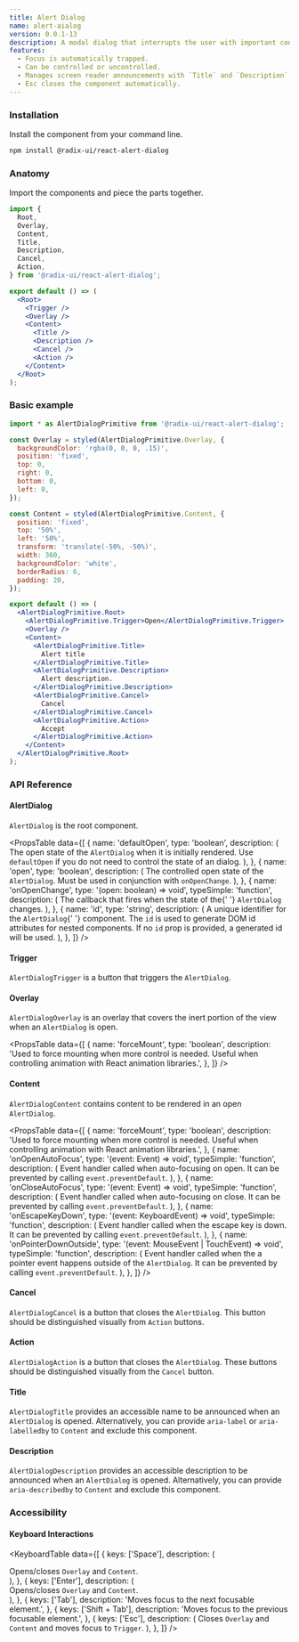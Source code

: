 ```yaml
---
title: Alert Dialog
name: alert-aialog
version: 0.0.1-13
description: A modal dialog that interrupts the user with important content and expects a response.
features:
  - Focus is automatically trapped.
  - Can be controlled or uncontrolled.
  - Manages screen reader announcements with `Title` and `Description` components.
  - Esc closes the component automatically.
---
```



<HeroSlot>
  <AlertDialogHero />
</HeroSlot>

### Installation

Install the component from your command line.

```bash
npm install @radix-ui/react-alert-dialog
```

### Anatomy

Import the components and piece the parts together.

```jsx
import {
  Root,
  Overlay,
  Content,
  Title,
  Description,
  Cancel,
  Action,
} from '@radix-ui/react-alert-dialog';

export default () => (
  <Root>
    <Trigger />
    <Overlay />
    <Content>
      <Title />
      <Description />
      <Cancel />
      <Action />
    </Content>
  </Root>
);
```

### Basic example

```jsx live manual
import * as AlertDialogPrimitive from '@radix-ui/react-alert-dialog';

const Overlay = styled(AlertDialogPrimitive.Overlay, {
  backgroundColor: 'rgba(0, 0, 0, .15)',
  position: 'fixed',
  top: 0,
  right: 0,
  bottom: 0,
  left: 0,
});

const Content = styled(AlertDialogPrimitive.Content, {
  position: 'fixed',
  top: '50%',
  left: '50%',
  transform: 'translate(-50%, -50%)',
  width: 360,
  backgroundColor: 'white',
  borderRadius: 6,
  padding: 20,
});

export default () => (
  <AlertDialogPrimitive.Root>
    <AlertDialogPrimitive.Trigger>Open</AlertDialogPrimitive.Trigger>
    <Overlay />
    <Content>
      <AlertDialogPrimitive.Title>
        Alert title
      </AlertDialogPrimitive.Title>
      <AlertDialogPrimitive.Description>
        Alert description.
      </AlertDialogPrimitive.Description>
      <AlertDialogPrimitive.Cancel>
        Cancel
      </AlertDialogPrimitive.Cancel>
      <AlertDialogPrimitive.Action>
        Accept
      </AlertDialogPrimitive.Action>
    </Content>
  </AlertDialogPrimitive.Root>
);
```

### API Reference

#### AlertDialog

`AlertDialog` is the root component.

<PropsTable
  data={[
    {
      name: 'defaultOpen',
      type: 'boolean',
      description: (
        <span>
          The open state of the <Code>AlertDialog</Code> when it is
          initially rendered. Use <Code>defaultOpen</Code> if you do
          not need to control the state of an dialog.
        </span>
      ),
    },
    {
      name: 'open',
      type: 'boolean',
      description: (
        <span>
          The controlled open state of the <Code>AlertDialog</Code>.
          Must be used in conjunction with <Code>onOpenChange</Code>.
        </span>
      ),
    },
    {
      name: 'onOpenChange',
      type: '(open: boolean) => void',
      typeSimple: 'function',
      description: (
        <span>
          The callback that fires when the state of the{' '}
          <Code>AlertDialog</Code> changes.
        </span>
      ),
    },
    {
      name: 'id',
      type: 'string',
      description: (
        <span>
          A unique identifier for the <Code>AlertDialog</Code>{' '}
          component. The <Code>id</Code> is used to generate DOM id
          attributes for nested components. If no <Code>id</Code> prop
          is provided, a generated id will be used.
        </span>
      ),
    },
  ]}
/>

#### Trigger

`AlertDialogTrigger` is a button that triggers the `AlertDialog`.

#### Overlay

`AlertDialogOverlay` is an overlay that covers the inert portion of the view when an `AlertDialog` is open.

<PropsTable
  data={[
    {
      name: 'forceMount',
      type: 'boolean',
      description:
        'Used to force mounting when more control is needed. Useful when controlling animation with React animation libraries.',
    },
  ]}
/>

#### Content

`AlertDialogContent` contains content to be rendered in an open `AlertDialog`.

<PropsTable
  data={[
    {
      name: 'forceMount',
      type: 'boolean',
      description:
        'Used to force mounting when more control is needed. Useful when controlling animation with React animation libraries.',
    },
    {
      name: 'onOpenAutoFocus',
      type: '(event: Event) => void',
      typeSimple: 'function',
      description: (
        <span>
          Event handler called when auto-focusing on open. It can be
          prevented by calling <Code>event.preventDefault</Code>.
        </span>
      ),
    },
    {
      name: 'onCloseAutoFocus',
      type: '(event: Event) => void',
      typeSimple: 'function',
      description: (
        <span>
          Event handler called when auto-focusing on close. It can be
          prevented by calling <Code>event.preventDefault</Code>.
        </span>
      ),
    },
    {
      name: 'onEscapeKeyDown',
      type: '(event: KeyboardEvent) => void',
      typeSimple: 'function',
      description: (
        <span>
          Event handler called when the escape key is down. It can be
          prevented by calling <Code>event.preventDefault</Code>.
        </span>
      ),
    },
    {
      name: 'onPointerDownOutside',
      type: '(event: MouseEvent | TouchEvent) => void',
      typeSimple: 'function',
      description: (
        <span>
          Event handler called when the a pointer event happens
          outside of the <Code>AlertDialog</Code>. It can be prevented
          by calling <Code>event.preventDefault</Code>.
        </span>
      ),
    },
  ]}
/>

#### Cancel

`AlertDialogCancel` is a button that closes the `AlertDialog`. This button should be distinguished visually from `Action` buttons.

#### Action

`AlertDialogAction` is a button that closes the `AlertDialog`. These buttons should be distinguished visually from the `Cancel` button.

#### Title

`AlertDialogTitle` provides an accessible name to be announced when an `AlertDialog` is opened. Alternatively, you can provide `aria-label` or `aria-labelledby` to `Content` and exclude this component.

#### Description

`AlertDialogDescription` provides an accessible description to be announced when an `AlertDialog` is opened. Alternatively, you can provide `aria-describedby` to `Content` and exclude this component.

### Accessibility

#### Keyboard Interactions

<KeyboardTable
  data={[
    {
      keys: ['Space'],
      description: (
        <div>
          Opens/closes <Code>Overlay</Code> and <Code>Content</Code>.
        </div>
      ),
    },
    {
      keys: ['Enter'],
      description: (
        <div>
          Opens/closes <Code>Overlay</Code> and <Code>Content</Code>.
        </div>
      ),
    },
    {
      keys: ['Tab'],
      description: 'Moves focus to the next focusable element.',
    },
    {
      keys: ['Shift + Tab'],
      description: 'Moves focus to the previous focusable element.',
    },
    {
      keys: ['Esc'],
      description: (
        <span>
          Closes <Code>Overlay</Code> and <Code>Content</Code> and
          moves focus to <Code>Trigger</Code>.
        </span>
      ),
    },
  ]}
/>
